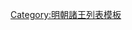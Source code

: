 {{ming|title=明朝徐國諸王|ed=徐國|head=[[建文]]元年（[[1398年]]）封|
{{ming/title}}
{{ming/list|徐哀王|[[朱允熙]]|朱標、嫡五子|[[1398年]]─[[1406年]]|建文元年封，未就藩，[[明成祖|成祖]]入京師，降封為敷惠王。[[永乐 (明朝)|永樂]]二年下詔改甌寧王。[[弘光]]時復追諡。}}
}}<noinclude>
[[Category:明朝諸王列表模板]]
</noinclude>